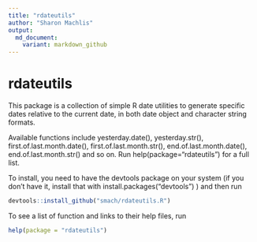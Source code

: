```yaml
---
title: "rdateutils"
author: "Sharon Machlis"
output:
  md_document:
    variant: markdown_github
---
```


# rdateutils

This package is a collection of simple R date utilities to generate specific dates relative to the current date, in both date object and character string formats.

Available functions include yesterday.date(), yesterday.str(), first.of.last.month.date(), first.of.last.month.str(), end.of.last.month.date(), end.of.last.month.str() and so on. Run help(package="rdateutils") for a full list.

To install, you need to have the devtools package on your system (if you don't have it, install that with install.packages("devtools") ) and then run

```r
devtools::install_github("smach/rdateutils.R")
```

To see a list of function and links to their help files, run

```r
help(package = "rdateutils")
```
